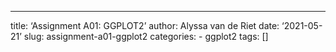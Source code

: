---
title: 'Assignment A01: GGPLOT2'
author: Alyssa van de Riet
date: '2021-05-21'
slug: assignment-a01-ggplot2
categories:
  - ggplot2
tags: []


